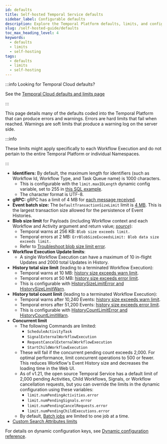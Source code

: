 ```yaml
---
id: defaults
title: Self-hosted Temporal Service defaults
sidebar_label: Configurable defaults
description: Explore the Temporal Platform defaults, limits, and configurations, including Workflow Execution, Activity, Worker, and Payload size constraints. Learn about error and warning thresholds.
slug: /self-hosted-guide/defaults
toc_max_heading_level: 4
keywords:
  - defaults
  - limits
  - self-hosting
tags:
  - defaults
  - limits
  - self-hosting
---
```


:::info Looking for Temporal Cloud defaults?

See the [Temporal Cloud defaults and limits page](/cloud/limits)

:::

This page details many of the defaults coded into the Temporal Platform that can produce errors and warnings.
Errors are hard limits that fail when reached.
Warnings are soft limits that produce a warning log on the server side.

:::info

These limits might apply specifically to each Workflow Execution and do not pertain to the entire Temporal Platform or individual Namespaces.

:::

- **Identifiers:** By default, the maximum length for identifiers (such as Workflow Id, Workflow Type, and Task Queue name) is 1000 characters.
  - This is configurable with the `limit.maxIDLength` dynamic config variable, set to 255 in [this SQL example](https://github.com/temporalio/docker-compose/blob/93d382ef9133e4cde8ce311de5153cd0cc9fbd0c/dynamicconfig/development-sql.yaml#L1-L2).
  - The character format is UTF-8.
- **gRPC:** gRPC has a limit of 4 MB for [each message received](https://github.com/grpc/grpc/blob/v1.36.2/include/grpc/impl/codegen/grpc_types.h#L466).
- **Event batch size:** The `DefaultTransactionSizeLimit` limit is [4 MB](https://github.com/temporalio/temporal/pull/1363).
  This is the largest transaction size allowed for the persistence of Event Histories.
- **Blob size limit** for Payloads (including Workflow context and each Workflow and Activity argument and return value; _[source](https://github.com/temporalio/temporal/blob/v1.7.0/service/frontend/service.go#L133-L134)_):
  - Temporal warns at 256 KB: `Blob size exceeds limit.`
  - Temporal errors at 2 MB: `ErrBlobSizeExceedsLimit: Blob data size exceeds limit.`
  - Refer to [Troubleshoot blob size limit error](/troubleshooting/blob-size-limit-error).
- **Workflow Execution Update limits**:
  - A single Workflow Execution can have a maximum of 10 in-flight Updates and 2000 total Updates in History.
- **History total size limit** (leading to a terminated Workflow Execution):
  - Temporal warns at 10 MB: [history size exceeds warn limit](https://github.com/temporalio/temporal/blob/v1.7.0/service/history/workflowExecutionContext.go#L1238).
  - Temporal errors at 50 MB: [history size exceeds error limit](https://github.com/temporalio/temporal/blob/v1.7.0/service/history/workflowExecutionContext.go#L1204).
  - This is configurable with [HistorySizeLimitError and HistorySizeLimitWarn](https://github.com/temporalio/temporal/blob/v1.7.0/service/history/configs/config.go#L380-L381).
- **History total count limit** (leading to a terminated Workflow Execution):
  - Temporal warns after 10,240 Events: [history size exceeds warn limit](https://github.com/temporalio/temporal/blob/v1.7.0/service/history/workflowExecutionContext.go#L1238).
  - Temporal errors after 51,200 Events: [history size exceeds error limit](https://github.com/temporalio/temporal/blob/v1.7.0/service/history/workflowExecutionContext.go#L1204).
  - This is configurable with [HistoryCountLimitError and HistoryCountLimitWarn](https://github.com/temporalio/temporal/blob/v1.7.0/service/history/configs/config.go#L382-L383).
- **Concurrent limit**
  - The following Commands are limited:
    - `ScheduleActivityTask`
    - `SignalExternalWorkflowExecution`
    - `RequestCancelExternalWorkflowExecution`
    - `StartChildWorkflowExecution`
  - These will fail if the concurrent pending count exceeds 2,000.
    For optimal performance, limit concurrent operations to 500 or fewer.
    This reduces Workflow's Event History size and decreases the loading time in the Web UI.
  - As of v1.21, the open source Temporal Service has a default limit of 2,000 pending Activities, Child Workflows, Signals, or Workflow cancellation requests, but you can override the limits in the dynamic configuration using these variables:
    - `limit.numPendingActivities.error`
    - `limit.numPendingSignals.error`
    - `limit.numPendingCancelRequests.error`
    - `limit.numPendingChildExecutions.error`
  - By default, [Batch jobs](/cli/batch) are limited to one job at a time.
- [Custom Search Attributes limits](/visibility#custom-search-attributes-limits)

For details on dynamic configuration keys, see [Dynamic configuration reference](/references/dynamic-configuration).
